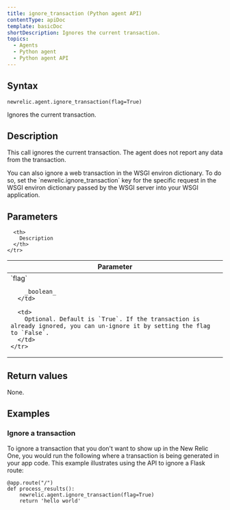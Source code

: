 ```yaml
---
title: ignore_transaction (Python agent API)
contentType: apiDoc
template: basicDoc
shortDescription: Ignores the current transaction.
topics:
  - Agents
  - Python agent
  - Python agent API
---
```


## Syntax

```
newrelic.agent.ignore_transaction(flag=True)
```

Ignores the current transaction.

## Description

This call ignores the current transaction. The agent does not report any data from the transaction.

<Callout variant="tip">
  You can also ignore a web transaction in the WSGI environ dictionary. To do so, set the `newrelic.ignore_transaction` key for the specific request in the WSGI environ dictionary passed by the WSGI server into your WSGI application.
</Callout>

## Parameters

<Table>
  <thead>
    <tr>
      <th width="25%">
        Parameter
      </th>

      <th>
        Description
      </th>
    </tr>
  </thead>

  <tbody>
    <tr>
      <td>
        `flag`

        _boolean_
      </td>

      <td>
        Optional. Default is `True`. If the transaction is already ignored, you can un-ignore it by setting the flag to `False`.
      </td>
    </tr>
  </tbody>
</Table>

## Return values

None.

## Examples

### Ignore a transaction

To ignore a transaction that you don't want to show up in the New Relic One, you would run the following where a transaction is being generated in your app code. This example illustrates using the API to ignore a Flask route:

```
@app.route("/")
def process_results():
    newrelic.agent.ignore_transaction(flag=True)
    return 'hello world'
```
